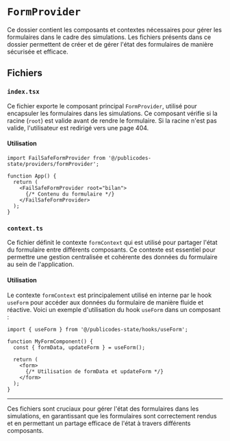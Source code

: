 # `FormProvider`

Ce dossier contient les composants et contextes nécessaires pour gérer les formulaires dans le cadre des simulations. Les fichiers présents dans ce dossier permettent de créer et de gérer l'état des formulaires de manière sécurisée et efficace.

## Fichiers

### `index.tsx`

Ce fichier exporte le composant principal `FormProvider`, utilisé pour encapsuler les formulaires dans les simulations. Ce composant vérifie si la racine (`root`) est valide avant de rendre le formulaire. Si la racine n'est pas valide, l'utilisateur est redirigé vers une page 404.

#### Utilisation

```tsx
import FailSafeFormProvider from '@/publicodes-state/providers/formProvider';

function App() {
  return (
    <FailSafeFormProvider root="bilan">
      {/* Contenu du formulaire */}
    </FailSafeFormProvider>
  );
}
```

### `context.ts`

Ce fichier définit le contexte `formContext` qui est utilisé pour partager l'état du formulaire entre différents composants. Ce contexte est essentiel pour permettre une gestion centralisée et cohérente des données du formulaire au sein de l'application.

#### Utilisation

Le contexte `formContext` est principalement utilisé en interne par le hook `useForm` pour accéder aux données du formulaire de manière fluide et réactive. Voici un exemple d'utilisation du hook `useForm` dans un composant :

```tsx
import { useForm } from '@/publicodes-state/hooks/useForm';

function MyFormComponent() {
  const { formData, updateForm } = useForm();

  return (
    <form>
      {/* Utilisation de formData et updateForm */}
    </form>
  );
}
```

---

Ces fichiers sont cruciaux pour gérer l'état des formulaires dans les simulations, en garantissant que les formulaires sont correctement rendus et en permettant un partage efficace de l'état à travers différents composants.
